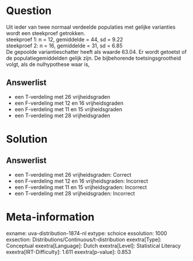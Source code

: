 Question
========

Uit ieder van twee normaal verdeelde populaties met gelijke varianties
wordt een steekproef getrokken.\
steekproef 1: n = 12, gemiddelde = 44, sd = 9.22\
steekproef 2: n = 16, gemiddelde = 31, sd = 6.85\
De gepoolde variantieschatter heeft als waarde 63.04. Er wordt getoetst
of de populatiegemiddelden gelijk zijn. De bijbehorende
toetsingsgrootheid volgt, als de nulhypothese waar is,

Answerlist
----------

* een T-verdeling met 26 vrijheidsgraden
* een F-verdeling met 12 en 16 vrijheidsgraden
* een F-verdeling met 11 en 15 vrijheidsgraden
* een T-verdeling met 28 vrijheidsgraden

Solution
========

Answerlist
----------

* een T-verdeling met 26 vrijheidsgraden: Correct
* een F-verdeling met 12 en 16 vrijheidsgraden: Incorrect
* een F-verdeling met 11 en 15 vrijheidsgraden: Incorrect
* een T-verdeling met 28 vrijheidsgraden: Incorrect

Meta-information
================
exname: uva-distribution-1874-nl
extype: schoice
exsolution: 1000
exsection: Distributions/Continuous/t-distribution
exextra[Type]: Conceptual
exextra[Language]: Dutch
exextra[Level]: Statistical Literacy
exextra[IRT-Difficulty]: 1.611
exextra[p-value]: 0.853
